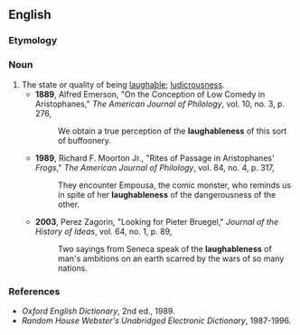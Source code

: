 ==English==

===Etymology===
{{suffix|en|laughable|ness}}

===Noun===
{{en-noun|-}}

# The state or quality of being [[laughable]]; [[ludicrousness]].
#* '''1889''', Alfred Emerson, "On the Conception of Low Comedy in Aristophanes," ''The American Journal of Philology'', vol. 10, no. 3, p. 276,
#*: We obtain a true perception of the '''laughableness''' of this sort of buffoonery.
#* '''1989''', Richard F. Moorton Jr., "Rites of Passage in Aristophanes' ''Frogs''," ''The American Journal of Philology'', vol. 84, no. 4, p. 317,
#*: They encounter Empousa, the comic monster, who reminds us in spite of her '''laughableness''' of the dangerousness of the other.
#* '''2003''', Perez Zagorin, "Looking for Pieter Bruegel," ''Journal of the History of Ideas'', vol. 64, no. 1, p. 89,
#*: Two sayings from Seneca speak of the '''laughableness''' of man's ambitions on an earth scarred by the wars of so many nations.

===References===
* ''Oxford English Dictionary'', 2nd ed., 1989.
* ''Random House Webster's Unabridged Electronic Dictionary'', 1987-1996.